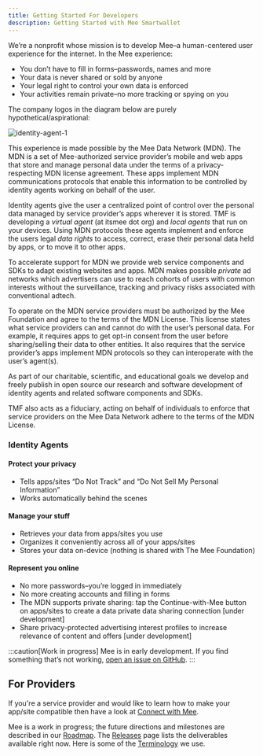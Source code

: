 ```yaml
---
title: Getting Started For Developers
description: Getting Started with Mee Smartwallet
---
```


We’re a nonprofit whose mission is to develop Mee–a human-centered user experience for the internet. In the Mee experience:

- You don’t have to fill in forms–passwords, names and more
- Your data is never shared or sold by anyone
- Your legal right to control your own data is enforced
- Your activities remain private–no more tracking or spying on you

The company logos in the diagram below are purely hypothetical/aspirational:

![identity-agent-1](../images/identity-agent-1.png)

This experience is made possible by the Mee Data Network (MDN). The MDN is a set of Mee-authorized service provider’s mobile and web apps that store and manage personal data under the terms of a privacy-respecting MDN license agreement. These apps implement MDN communications protocols that enable this information to be controlled by identity agents working on behalf of the user.

Identity agents give the user a centralized point of control over the personal data managed by service provider’s apps wherever it is stored. TMF is developing a *virtual agent* (at itsmee dot org) and *local agents* that run on your devices. Using MDN protocols these agents implement and enforce the users legal *data rights* to access, correct, erase their personal data held by apps, or to move it to other apps.

To accelerate support for MDN we provide web service components and SDKs to adapt existing websites and apps. MDN makes possible *private* ad networks which advertisers can use to reach cohorts of users with common interests without the surveillance, tracking and privacy risks associated with conventional adtech.

To operate on the MDN service providers must be authorized by the Mee Foundation and agree to the terms of the MDN License. This license states what service providers can and cannot do with the user’s personal data. For example, it requires apps to get opt-in consent from the user before sharing/selling their data to other entities. It also requires that the service provider’s apps implement MDN protocols so they can interoperate with the user’s agent(s).

As part of our charitable, scientific, and educational goals we develop and freely publish in open source our research and software development of identity agents and related software components and SDKs. 

TMF also acts as a fiduciary, acting on behalf of individuals to enforce that service providers on the Mee Data Network adhere to the terms of the MDN License.

### Identity Agents

#### Protect your privacy

* Tells apps/sites “Do Not Track” and “Do Not Sell My Personal Information”
* Works automatically behind the scenes

#### Manage your stuff
* Retrieves your data from apps/sites you use
* Organizes it conveniently across all of your apps/sites
* Stores your data on-device (nothing is shared with The Mee Foundation)

#### Represent you online
* No more passwords–you’re logged in immediately
* No more creating accounts and filling in forms
* The MDN supports private sharing: tap the Continue-with-Mee button on apps/sites to create a data private data sharing connection [under development]
* Share privacy-protected advertising interest profiles  to increase relevance of content and offers [under development]


:::caution[Work in progress]
Mee is in early development.
If you find something that’s not working, [open an issue on GitHub](https://github.com/MeeFoundation).
:::

## For Providers
If you're a service provider and would like to learn how to make your app/site compatible then have a look at [Connect with Mee](/developers/integration/connect-with-mee).

Mee is a work in progress; the future directions and milestones are described in our [Roadmap](/users/contributing/roadmap). The [Releases](/users/releases) page lists the deliverables available right now. Here is some of the [Terminology](/users/basics/terminology) we use.
